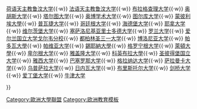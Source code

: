 {{Navbox
|name  = 科英布拉集团
|title = [[科英布拉集團]]
|list1 = <div><!--(reduces gap between wrapped lines)-->
{{nowrap begin}}
[[卡爾·弗朗岑斯格拉茨大學|格拉茨大学]]{{·w}}
[[荷语天主教鲁汶大学]]{{·w}}
[[法语天主教鲁汶大学]]{{·w}}
[[布拉格查理大学]]{{·w}}
[[奥胡斯大学]]{{·w}}
[[塔尔图大学]]{{·w}}
[[奥博学术大学]]{{·w}}
[[图尔库大学]]{{·w}}
[[蒙彼利埃大學]]{{·w}}
[[普瓦捷大学]]{{·w}}
[[哥廷根大学]]{{·w}}
[[海德堡大学]]{{·w}}
[[耶拿大学]]{{·w}}
[[维尔茨堡大学]]{{·w}}
[[塞萨洛尼基亚里士多德大学]]{{·w}}
[[罗兰大学]]{{·w}}
[[爱尔兰国立大学戈尔韦分校]]{{·w}}
[[三一学院 (都柏林)|都柏林圣三一大学]]{{·w}}
[[博洛尼亚大学]]{{·w}}
[[帕多瓦大學]]{{·w}}
[[帕维亚大学]]{{·w}}
[[錫耶納大學]]{{·w}}
[[格罗宁根大学]]{{·w}}
[[萊頓大學]]{{·w}}
[[卑尔根大学]]{{·w}}
[[亞捷隆大學|雅盖隆大学]]{{·w}}
[[科英布拉大學]]{{·w}}
[[圣彼得堡国立大学]]{{·w}}
[[雅西大学]]{{·w}}
[[巴塞罗那大学]]{{·w}}
[[格拉纳达大学]]{{·w}}
[[萨拉曼卡大学]]{{·w}}
[[乌普萨拉大学]]{{·w}}
[[日内瓦大学]]{{·w}}
[[布里斯托尔大学]]{{·w}}
[[剑桥大学]]{{·w}}
[[爱丁堡大学]]{{·w}}
[[牛津大学]]
{{nowrap end}}
</div>
}}<noinclude>
[[Category:歐洲大學聯盟]]
[[Category:欧洲教育模板]]
</noinclude>